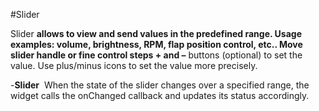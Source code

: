 #Slider

Slider **allows to view and send values in the predefined range. Usage examples: volume, brightness, RPM, flap position control, etc.. Move slider handle or fine control steps + and –** buttons (optional) to set the value.
Use plus/minus icons to set the value more precisely.


-**Slider**
 When the state of the slider changes over a specified range, the widget calls the onChanged callback and updates its status accordingly. 
